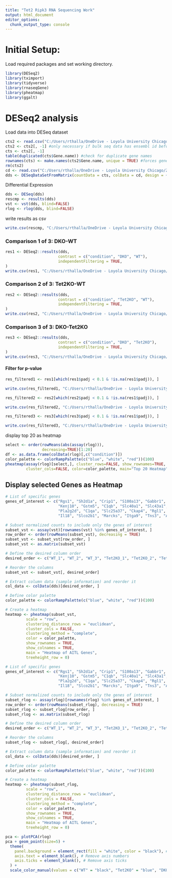 ```yaml
---
title: "Tet2 Ripk3 RNA Sequencing Work"
output: html_document
editor_options: 
  chunk_output_type: console
---
```


# Initial Setup:

Load required packages and set working directory.

```r
library(DESeq2)
library(tximport)
library(tidyverse)
library(rnaseqGene)
library(pheatmap)
library(ggalt)
```

# DESeq2 analysis
Load data into DESeq dataset

```r
cts2 <- read.csv("C:/Users/rthalla/OneDrive - Loyola University Chicago/Zhang Lab/Kanak Tet2 Ripk3/raw_counts modified corrected triplicates.csv") #file path to Counts csv document
cts2 <- cts2[, -1] #only necessary if bulk seq data has ensembl id before gene names
cts <- cts2[, -1]
table(duplicated(cts$Gene.name)) #check for duplicate gene names
rownames(cts) <- make.names(cts2$Gene.name, unique = TRUE) #forces gene names to become unique
rm(cts2)
cd <- read.csv("C:/Users/rthalla/OneDrive - Loyola University Chicago/Zhang Lab/Kanak Tet2 Ripk3/coldata.csv") #make coldata file with sample names in one column and then condition in second column
dds <- DESeqDataSetFromMatrix(countData = cts, colData = cd, design = ~ condition)
```

Differential Expression

```r
dds <- DESeq(dds)
rescmp <- results(dds) 
vst <- vst(dds, blind=FALSE)
rlog <- rlog(dds, blind=FALSE)
```

write results as csv

```r
write.csv(rescmp, "C:/Users/rthalla/OneDrive - Loyola University Chicago/Zhang Lab/Kanak Tet2 Ripk3/completeresults.csv")
```

### Comparison 1 of 3: DKO-WT

```r
res1 <- DESeq2::results(dds, 
                       contrast = c("condition", "DKO", "WT"),
                       independentFiltering = TRUE,
)
write.csv(res1, "C:/Users/rthalla/OneDrive - Loyola University Chicago/Zhang Lab/Kanak Tet2 Ripk3/dko_wt.csv")
```

### Comparison 2 of 3: Tet2KO-WT

```r
res2 <- DESeq2::results(dds, 
                       contrast = c("condition", "Tet2KO", "WT"),
                       independentFiltering = TRUE,
)
write.csv(res2, "C:/Users/rthalla/OneDrive - Loyola University Chicago/Zhang Lab/Kanak Tet2 Ripk3/tet2_wt.csv")
```

### Comparison 3 of 3: DKO-Tet2KO

```r
res3 <- DESeq2::results(dds, 
                       contrast = c("condition", "DKO", "Tet2KO"),
                       independentFiltering = TRUE,
)
write.csv(res3, "C:/Users/rthalla/OneDrive - Loyola University Chicago/Zhang Lab/Kanak Tet2 Ripk3/dko_tet2ko.csv")
```

#### Filter for p-value

```r
res_filtered1 <- res1[which(res1$padj < 0.1 & !is.na(res1$padj)), ]

write.csv(res_filtered1, "C:/Users/rthalla/OneDrive - Loyola University Chicago/Zhang Lab/Kanak Tet2 Ripk3/dko_wt_filter.csv")

res_filtered2 <- res2[which(res2$padj < 0.1 & !is.na(res1$padj)), ]

write.csv(res_filtered2, "C:/Users/rthalla/OneDrive - Loyola University Chicago/Zhang Lab/Kanak Tet2 Ripk3/tet2_wt_filter.csv")

res_filtered3 <- res3[which(res3$padj < 0.1 & !is.na(res1$padj)), ]

write.csv(res_filtered3, "C:/Users/rthalla/OneDrive - Loyola University Chicago/Zhang Lab/Kanak Tet2 Ripk3/dko_tet2ko_filter.csv")
```

display top 20 as heatmap

```r
select <- order(rowMeans(abs(assay(rlog))),
                decreasing=TRUE)[1:20]
df <- as.data.frame(colData(rlog)[,c("condition")])
color_palette <- colorRampPalette(c("blue", "white", "red"))(100)
pheatmap(assay(rlog)[select,], cluster_rows=FALSE, show_rownames=TRUE,
         cluster_cols=FALSE, color=color_palette, main="Top 20 Heatmap")
```

## Display selected Genes as Heatmap

```r
# List of specific genes
genes_of_interest <- c("Rgs1", "Sh2d1a", "Crip1", "S100a13", "Gabbr1", "Dtnb", "Rsad2", "Cxcl9", 
                       "Kenj10", "Gstm5", "C1qb", "Slc40a1", "Slc43a1", "C1qc", "Veam1", "Marchf1", 
                       "Pla2g2d", "C1qa", "Slc25a37", "Ckap4", "Rgl1", "Mafb", "Pou2af1", "Ighm", 
                       "Il18", "Slco2b1", "Marcks", "Itga9", "Tns3", "Abcc3", "Wdfy3", "Arhgap23")

# Subset normalized counts to include only the genes of interest
subset_vst <- assay(vst)[rownames(vst) %in% genes_of_interest, ]
row_order <- order(rowMeans(subset_vst), decreasing = TRUE)
subset_vst <- subset_vst[row_order, ]
subset_vst <- as.matrix(subset_vst)

# Define the desired column order
desired_order <- c("WT_1", "WT_2", "WT_3", "Tet2KO_1", "Tet2KO_2", "Tet2KO_3", "DKO_1", "DKO_2", "DKO_3")

# Reorder the columns
subset_vst <- subset_vst[, desired_order]

# Extract column data (sample information) and reorder it
col_data <- colData(dds)[desired_order, ]

# Define color palette
color_palette <- colorRampPalette(c("blue", "white", "red"))(100)

# Create a heatmap
heatmap <- pheatmap(subset_vst, 
         scale = "row", 
         clustering_distance_rows = "euclidean", 
         cluster_cols = FALSE, 
         clustering_method = "complete", 
         color = color_palette,
         show_rownames = TRUE, 
         show_colnames = TRUE,
         main = "Heatmap of AITL Genes",
         treeheight_row = 0)

```

```r
# List of specific genes
genes_of_interest <- c("Rgs1", "Sh2d1a", "Crip1", "S100a13", "Gabbr1", "Dtnb", "Rsad2", "Cxcl9", 
                       "Kenj10", "Gstm5", "C1qb", "Slc40a1", "Slc43a1", "C1qc", "Veam1", "Marchf1", 
                       "Pla2g2d", "C1qa", "Slc25a37", "Ckap4", "Rgl1", "Mafb", "Pou2af1", "Ighm", 
                       "Il18", "Slco2b1", "Marcks", "Itga9", "Tns3", "Abcc3", "Wdfy3", "Arhgap23")

# Subset normalized counts to include only the genes of interest
subset_rlog <- assay(rlog)[rownames(rlog) %in% genes_of_interest, ]
row_order <- order(rowMeans(subset_rlog), decreasing = TRUE)
subset_rlog <- subset_rlog[row_order, ]
subset_rlog <- as.matrix(subset_rlog)

# Define the desired column order
desired_order <- c("WT_1", "WT_2", "WT_3", "Tet2KO_1", "Tet2KO_2", "Tet2KO_3", "DKO_1", "DKO_2", "DKO_3")

# Reorder the columns
subset_rlog <- subset_rlog[, desired_order]

# Extract column data (sample information) and reorder it
col_data <- colData(dds)[desired_order, ]

# Define color palette
color_palette <- colorRampPalette(c("blue", "white", "red"))(100)

# Create a heatmap
heatmap <- pheatmap(subset_rlog, 
         scale = "row", 
         clustering_distance_rows = "euclidean", 
         cluster_cols = FALSE, 
         clustering_method = "complete", 
         color = color_palette,
         show_rownames = TRUE, 
         show_colnames = TRUE,
         main = "Heatmap of AITL Genes",
         treeheight_row = 0)
```


```r
pca <- plotPCA(rlog)
pca + geom_point(size=5) + 
  theme(
    panel.background = element_rect(fill = "white", color = "black"), # White background
    axis.text = element_blank(), # Remove axis numbers
    axis.ticks = element_blank(), # Remove axis ticks
  ) + 
  scale_color_manual(values = c("WT" = "black", "Tet2KO" = "blue", "DKO" = "red"))
```

